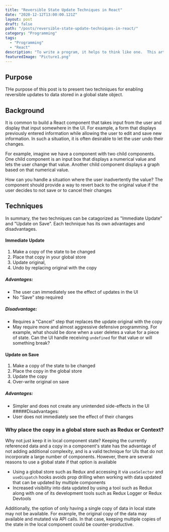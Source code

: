 ```yaml
---
title: "Reversible State Update Techniques in React"
date: "2020-12-12T13:00:00.121Z"
layout: post
draft: false
path: "/posts/reversible-state-update-techniques-in-react/"
category: "Programming"
tags:
  - "Programming"
  - "React"
description: "To write a program, it helps to think like one.  This article introduces code newbies to that concept and some techniques to do so."
featuredImage: "Picture1.png"
---
```


## Purpose

THe purpose of this post is to present two techniques for enabling reversible updates to data stored in a global state object.

## Background

<p>
  It is common to build a React component that takes input from the user and
  display that input somewhere in the UI. For example, a form that displays
  previously entered information while allowing the user to edit and save new
  information. In such a situation, it is often desirable to let the user undo
  their changes.
</p>
<p>
  For example, imagine we have a component with two child components. One child
  component is an input box that displays a numerical value and lets the user
  change that value. Another child component displays a graph based on that
  numerical value.
</p>
<p>
  How can you handle a situation where the user inadvertently the value? The
  component should provide a way to revert back to the original value if the
  user decides to not save or to cancel their changes
</p>

## Techniques

In summary, the two techniques can be catagorized as "Immediate Update" and "Update on Save". Each technique has its own advantages and disadvantages.

#### Immediate Update

1. Make a copy of the state to be changed
2. Place that copy in your global store
3. Update original,
4. Undo by replacing original with the copy

##### Advantages:

- The user can immediately see the effect of updates in the UI
- No "Save" step required

##### Disadvantage:

- Requires a "Cancel" step that replaces the update
  original with the copy
- May require more and almost aggressive defensive
  programming. For example, what should be done when a user deletes a value for a
  piece of state. Can the UI handle receiving `undefined` for that value or will
  something break?

#### Update on Save

1. Make a copy of the state to be changed
2. Place the copy in the global store
3. Update the copy
4. Over-write original on save

##### Advantages:

- Simpler and does not create any unintended side-effects in the UI
  #####Disadvantages:
- User does not immediately see the effect of their changes

### Why place the copy in a global store such as Redux or Context?

Why not just keep it in local component state? Keeping the currently referenced data and a copy in a component's state has the advantage of not adding additional complexity, and is a valid technique for UIs that do not incorporate a large number of components. However, there are several reasons to use a global state if that option is available

- Using a global store such as Redux and accessing it via `useSelector` and `useDispatch` hooks avoids prop drilling when working with data updated that can be updated by multiple components
- Increased visibility into data updated by using a tool such as Redux along with one of its development tools such as Redux Logger or Redux Devtools

Additionally, the option of only having a single copy of data in local state may not be available. For example, the original copy of the data may available and mutated via API calls. In that case, keeping multiple copies of the state in the local component could be counter-productive.
